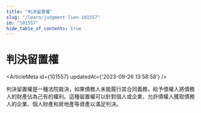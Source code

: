 ```yaml
---
title: "判決留置權"
slug: "/learn/judgment-lien-101557"
id: "101557"
hide_table_of_contents: true
---
```



# 判決留置權

<ArticleMeta id={101557} updatedAt={'2023-09-26 13:58:58'} />
<div className='border-solid border-b border-t-0 my-4 border-[var(--ifm-color-gray-300)]' />

判決留置權是一種法院裁決，如果債務人未能履行其合同義務，給予債權人將債務人的財產佔為己有的權利。這種留置權可以針對個人或企業，允許債權人獲取債務人的企業、個人財產和房地產等資產以滿足判決。
